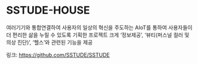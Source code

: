 # SSTUDE-HOUSE


여러기기와 통합연결하여 사용자의 일상의 혁신을 주도하는 AIoT를 통하여 사용자들이 더 편리한 삶을 누릴 수 있도록 기획한 프로젝트
크게 ‘정보제공’, ‘뷰티(퍼스널 컬러 및 의상 진단)’, ‘헬스’와 관련된 기능을 제공

링크: https://github.com/SSTUDE/SSTUDE